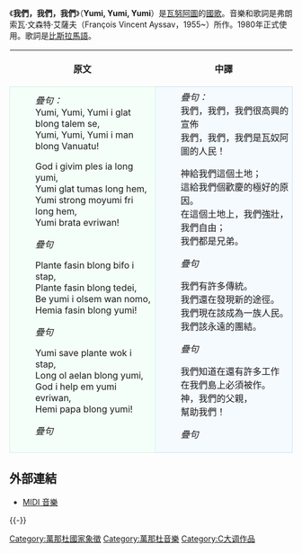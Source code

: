 {{Infobox anthem
|title         = Yumi, Yumi, Yumi
|english_title = We, We, We
|image         = Coat of arms of Vanuatu.svg
|image_size    =
|caption       =
|prefix        = 國歌
|country       = {{VUT}}
|author        = François Vincent Ayssav
|lyrics_date   =
|composer      = François Vincent Ayssav
|music_date    =
|adopted       = 1980
|until         =
|sound         = United States Navy Band - Yumi, Yumi, Yumi.ogg
|sound_title   = Yumi, Yumi, Yumi (instrumental)
}}
《'''我們，我們，我們'''》（'''Yumi, Yumi, Yumi'''）是[[瓦努阿圖|瓦努阿圖]]的[[國歌|國歌]]。音樂和歌詞是弗朗索瓦·文森特·艾薩夫（François Vincent Ayssav，1955~）所作。1980年正式使用。歌詞是[[比斯拉馬語|比斯拉馬語]]。
{| align=center cellspacing=5
!原文
!中譯
|--
|width=350 style="border:1px solid #CEF2E0; background-color:#F5FFFA; padding:5px"|
:''疊句：''
:Yumi, Yumi, Yumi i glat blong talem se, 
:Yumi, Yumi, Yumi i man blong Vanuatu!

:God i givim ples ia long yumi,
:Yumi glat tumas long hem,
:Yumi strong moyumi fri long hem,
:Yumi brata evriwan!

:''疊句''

:Plante fasin blong bifo i stap,
:Plante fasin blong tedei,
:Be yumi i olsem wan nomo,
:Hemia fasin blong yumi!

:''疊句''

:Yumi save plante wok i stap,
:Long ol aelan blong yumi,
:God i help em yumi evriwan,
:Hemi papa blong yumi!

:''疊句''
|width=350 style="border:1px solid #CEDFF2; background-color:#F5FAFF; padding:5px"|
:''疊句：''
:我們，我們，我們很高興的宣佈
:我們，我們，我們是瓦奴阿圖的人民！

:神給我們這個土地；
:這給我們個歡慶的極好的原因。
:在這個土地上，我們強壯，我們自由；
:我們都是兄弟。

:''疊句''

:我們有許多傳統。
:我們還在發現新的途徑。
:我們現在該成為一族人民。
:我們該永遠的團結。

:''疊句''

:我們知道在還有許多工作
:在我們島上必須被作。
:神，我們的父親，
:幫助我們！

:''疊句''
|}
== 外部連結 ==
* [http://www.copsrus.com/anthems/vanuatu.mid MIDI 音樂] {{Wayback|url=http://www.copsrus.com/anthems/vanuatu.mid |date=20190606025044 }}
{{-}}
{{大洋洲各國家和地区国歌}}


[[Category:萬那杜國家象徵|Category:萬那杜國家象徵]]
[[Category:萬那杜音樂|Category:萬那杜音樂]]
[[Category:C大调作品|Category:C大调作品]]